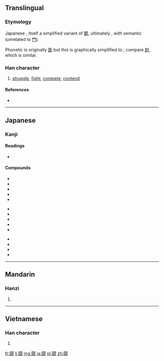 {{also|鬪|鬥}}<!-- may be replaced by zh-forms -->
==Translingual==
===Etymology===
Japanese {{Han simp|鬪|f=鬥|t=門}}, itself a simplified variant of [[鬭]], ultimately {{liushu|psc}}, with semantic {{term|鬥||fight|sc=Hant}} (unrelated to [[門]]).

Phonetic is originally [[斲]] but this is graphically simplified to {{Han compound|豆|寸}}; compare [[尌]], which is similar.

===Han character===
{{Han char|rn=169|rad=門|as=10|sn=18|four=|canj=日弓一廿戈 (ANMTI)}}

# [[struggle]], [[fight]], [[compete]], [[contend]]

====References====
* {{Han ref|kx=1341.031|dkj=45649|dj=1845.090|hdz=74312.060|uh=95D8|ud=38360}}

----

==Japanese==

===Kanji===
{{ja-kanji|grade=c|rs=門10}}

====Readings====
* {{ja-readings|on=[[とう]] (tō)|kun=[[たたかう]] (tatakau), [[たたかい]] (tatakai)}}

====Compounds====
{{top3}}
* {{l|ja|sc=Jpan|闘牛|tr=とうぎゅう, tōgyū}}
* {{l|ja|sc=Jpan|闘鶏|tr=とうけい, tōkei}}
* {{l|ja|sc=Jpan|闘犬|tr=とうけん, tōken}}
* {{term|闘争||[[struggle]]|tr=[[とうそう]], [[tōsō]]|lang=ja|sc=Jpan}}
* {{term|拳闘||[[boxing]]|tr=[[けんとう]], [[kentō]]|lang=ja|sc=Jpan}}
{{mid3}}
* {{l|ja|sc=Jpan|闘魂|tr=とうこん, tōkon}}
* {{l|ja|sc=Jpan|闘士|tr=とうし, tōshi}}
* {{l|ja|sc=Jpan|闘志|tr=とうし, tōshi}}
* {{term|健闘||good fight, strenuous effort|tr=[[けんとう]], [[kentō]]|lang=ja|sc=Jpan}}
* {{term|戦闘||battle, combat|tr=[[せんとう]], [[sentō]]|lang=ja|sc=Jpan}}
{{mid3}}
* {{l|ja|sc=Jpan|闘将|tr=とうしょう, tōshō}}
* {{l|ja|sc=Jpan|敢闘|tr=かんとう, kantō}}
* {{term|戦闘機||[[fighter plane]]|tr=[[せんとうき]], [[sentōki]]|lang=ja|sc=Jpan}}
* {{term|奮闘||[[struggle]]|tr=[[ふんとう]], [[funtō]]|lang=ja|sc=Jpan}}
{{bottom}}


----

==Mandarin==

===Hanzi===
{{cmn-hanzi|pin=[[dòu]] ([[dou4]])|wg=tou<sup>4</sup>}}

# {{defn|lang=cmn|sort=門10}}

----

==Vietnamese==

===Han character===
{{vi-hantu|[[chùa]]|rs=門10}}

# {{defn|lang=vi|sort=門10}}

[[fr:闘]]
[[li:闘]]
[[mg:闘]]
[[ja:闘]]
[[pl:闘]]
[[zh:闘]]